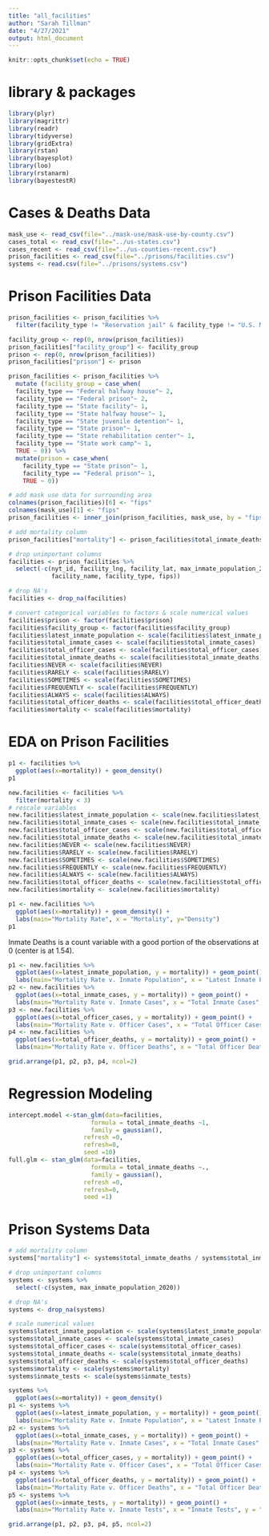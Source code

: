 ```yaml
---
title: "all_facilities"
author: "Sarah Tillman"
date: "4/27/2021"
output: html_document
---
```

```r
knitr::opts_chunk$set(echo = TRUE)
```
# library & packages
```r
library(plyr)
library(magrittr)
library(readr)
library(tidyverse)
library(gridExtra)
library(rstan)
library(bayesplot)
library(loo)
library(rstanarm)
library(bayestestR)
```
# Cases & Deaths Data
```r
mask_use <- read_csv(file="../mask-use/mask-use-by-county.csv")
cases_total <- read_csv(file="../us-states.csv")
cases_recent <- read_csv(file="../us-counties-recent.csv")
prison_facilities <- read_csv(file="../prisons/facilities.csv")
systems <- read.csv(file="../prisons/systems.csv")
```
# Prison Facilities Data
```r
prison_facilities <- prison_facilities %>%
  filter(facility_type != "Reservation jail" & facility_type != "U.S. Marshalls")

facility_group <- rep(0, nrow(prison_facilities))
prison_facilities["facility_group"] <- facility_group
prison <- rep(0, nrow(prison_facilities))
prison_facilities["prison"] <- prison

prison_facilities <- prison_facilities %>%
  mutate (facility_group = case_when(
  facility_type == "Federal halfway house"~ 2,
  facility_type == "Federal prison"~ 2,
  facility_type == "State facility"~ 1,
  facility_type == "State halfway house"~ 1,
  facility_type == "State juvenile detention"~ 1,
  facility_type == "State prison"~ 1,
  facility_type == "State rehabilitation center"~ 1,
  facility_type == "State work camp"~ 1,
  TRUE ~ 0)) %>%
  mutate(prison = case_when(
    facility_type == "State prison"~ 1,
    facility_type == "Federal prison"~ 1,
    TRUE ~ 0))

# add mask use data for surrounding area
colnames(prison_facilities)[6] <- "fips"
colnames(mask_use)[1] <- "fips"
prison_facilities <- inner_join(prison_facilities, mask_use, by = "fips")

# add mortality column
prison_facilities["mortality"] <- prison_facilities$total_inmate_deaths / prison_facilities$total_inmate_cases

# drop unimportant columns
facilities <- prison_facilities %>%
  select(-c(nyt_id, facility_lng, facility_lat, max_inmate_population_2020, note,
            facility_name, facility_type, fips))

# drop NA's
facilities <- drop_na(facilities)

# convert categorical variables to factors & scale numerical values
facilities$prison <- factor(facilities$prison)
facilities$facility_group <- factor(facilities$facility_group)
facilities$latest_inmate_population <- scale(facilities$latest_inmate_population)
facilities$total_inmate_cases <- scale(facilities$total_inmate_cases)
facilities$total_officer_cases <- scale(facilities$total_officer_cases)
facilities$total_inmate_deaths <- scale(facilities$total_inmate_deaths)
facilities$NEVER <- scale(facilities$NEVER)
facilities$RARELY <- scale(facilities$RARELY)
facilities$SOMETIMES <- scale(facilities$SOMETIMES)
facilities$FREQUENTLY <- scale(facilities$FREQUENTLY)
facilities$ALWAYS <- scale(facilities$ALWAYS)
facilities$total_officer_deaths <- scale(facilities$total_officer_deaths)
facilities$mortality <- scale(facilities$mortality)
```
# EDA on Prison Facilities 
```r
p1 <- facilities %>%
  ggplot(aes(x=mortality)) + geom_density()
p1
```

```r
new.facilities <- facilities %>%
  filter(mortality < 3)
# rescale variables
new.facilities$latest_inmate_population <- scale(new.facilities$latest_inmate_population)
new.facilities$total_inmate_cases <- scale(new.facilities$total_inmate_cases)
new.facilities$total_officer_cases <- scale(new.facilities$total_officer_cases)
new.facilities$total_inmate_deaths <- scale(new.facilities$total_inmate_deaths)
new.facilities$NEVER <- scale(new.facilities$NEVER)
new.facilities$RARELY <- scale(new.facilities$RARELY)
new.facilities$SOMETIMES <- scale(new.facilities$SOMETIMES)
new.facilities$FREQUENTLY <- scale(new.facilities$FREQUENTLY)
new.facilities$ALWAYS <- scale(new.facilities$ALWAYS)
new.facilities$total_officer_deaths <- scale(new.facilities$total_officer_deaths)
new.facilities$mortality <- scale(new.facilities$mortality)

p1 <- new.facilities %>%
  ggplot(aes(x=mortality)) + geom_density() + 
  labs(main="Mortality Rate", x = "Mortality", y="Density")
p1
```
Inmate Deaths is a count variable with a good portion of the observations at 0 (center is at 1.54). 
```r
p1 <- new.facilities %>%
  ggplot(aes(x=latest_inmate_population, y = mortality)) + geom_point() +
  labs(main="Mortality Rate v. Inmate Population", x = "Latest Inmate Population", y = "Mortality")
p2 <- new.facilities %>%
  ggplot(aes(x=total_inmate_cases, y = mortality)) + geom_point() +
  labs(main="Mortality Rate v. Inmate Cases", x = "Total Inmate Cases", y = "Mortality")
p3 <- new.facilities %>%
  ggplot(aes(x=total_officer_cases, y = mortality)) + geom_point() +
  labs(main="Mortality Rate v. Officer Cases", x = "Total Officer Cases", y = "TMortality")
p4 <- new.facilities %>%
  ggplot(aes(x=total_officer_deaths, y = mortality)) + geom_point() +
  labs(main="Mortality Rate v. Officer Deaths", x = "Total Officer Deaths", y = "Mortality")

grid.arrange(p1, p2, p3, p4, ncol=2)
```

# Regression Modeling
```r
intercept.model <-stan_glm(data=facilities,
                       formula = total_inmate_deaths ~1,
                       family = gaussian(),
                     refresh =0,
                     refresh=0,
                     seed =10)
full.glm <- stan_glm(data=facilities,
                       formula = total_inmate_deaths ~.,
                       family = gaussian(),
                     refresh =0,
                     refresh=0,
                     seed =1)
```
































# Prison Systems Data
```r
# add mortality column
systems["mortality"] <- systems$total_inmate_deaths / systems$total_inmate_cases

# drop unimportant columns
systems <- systems %>%
  select(-c(system, max_inmate_population_2020))

# drop NA's
systems <- drop_na(systems)

# scale numerical values
systems$latest_inmate_population <- scale(systems$latest_inmate_population)
systems$total_inmate_cases <- scale(systems$total_inmate_cases)
systems$total_officer_cases <- scale(systems$total_officer_cases)
systems$total_inmate_deaths <- scale(systems$total_inmate_deaths)
systems$total_officer_deaths <- scale(systems$total_officer_deaths)
systems$mortality <- scale(systems$mortality)
systems$inmate_tests <- scale(systems$inmate_tests)
```

```r
systems %>%
  ggplot(aes(x=mortality)) + geom_density()
p1 <- systems %>%
  ggplot(aes(x=latest_inmate_population, y = mortality)) + geom_point() +
  labs(main="Mortality Rate v. Inmate Population", x = "Latest Inmate Population", y = "Mortality")
p2 <- systems %>%
  ggplot(aes(x=total_inmate_cases, y = mortality)) + geom_point() +
  labs(main="Mortality Rate v. Inmate Cases", x = "Total Inmate Cases", y = "Mortality")
p3 <- systems %>%
  ggplot(aes(x=total_officer_cases, y = mortality)) + geom_point() +
  labs(main="Mortality Rate v. Officer Cases", x = "Total Officer Cases", y = "TMortality")
p4 <- systems %>%
  ggplot(aes(x=total_officer_deaths, y = mortality)) + geom_point() +
  labs(main="Mortality Rate v. Officer Deaths", x = "Total Officer Deaths", y = "Mortality")
p5 <- systems %>%
  ggplot(aes(x=inmate_tests, y = mortality)) + geom_point() +
  labs(main="Mortality Rate v. Inmate Tests", x = "Inmate Tests", y = "Mortality")

grid.arrange(p1, p2, p3, p4, p5, ncol=2)
```

